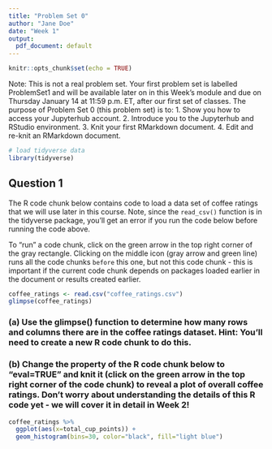 ```yaml
---
title: "Problem Set 0"
author: "Jane Doe"
date: "Week 1"
output:
  pdf_document: default
---
```


```r
knitr::opts_chunk$set(echo = TRUE)
```

Note: This is not a real problem set. Your first problem set is labelled ProblemSet1 and will be available later on in this Week's module and due on Thursday January 14 at 11:59 p.m. ET, after our first set of classes. The purpose of Problem Set 0 (this problem set) is to:
  1. Show you how to access your Jupyterhub account.
  2. Introduce you to the Jupyterhub and RStudio environment.
  3. Knit your first RMarkdown document.
  4. Edit and re-knit an RMarkdown document.

```r
# load tidyverse data
library(tidyverse)
```

## Question 1

The R code chunk below contains code to load a data set of coffee ratings that we will use later in this course. Note, since the `read_csv()` function is in the tidyverse package, you'll get an error if you run the code below before running the code above.

To "run" a code chunk, click on the green arrow in the top right corner of the gray rectangle. Clicking on the middle icon (gray arrow and green line) runs all the code chunks `before` this one, but not this code chunk - this is important if the current code chunk depends on packages loaded earlier in the document or results created earlier.

```r
coffee_ratings <- read.csv("coffee_ratings.csv")
glimpse(coffee_ratings)
```

### (a) Use the glimpse() function to determine how many rows and columns there are in the coffee ratings dataset. Hint: You'll need to create a new R code chunk to do this.

### (b) Change the property of the R code chunk below to "eval=TRUE" and knit it (click on the green arrow in the top right corner of the code chunk) to reveal a plot of overall coffee ratings. Don't worry about understanding the details of this R code yet - we will cover it in detail in Week 2!

```r
coffee_ratings %>% 
  ggplot(aes(x=total_cup_points)) +
  geom_histogram(bins=30, color="black", fill="light blue")
```

